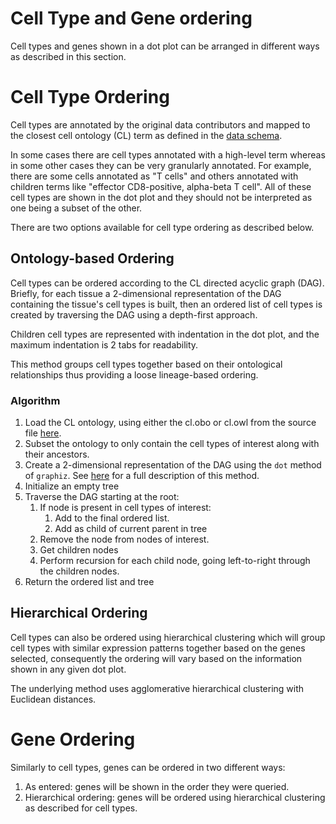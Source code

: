 # Cell Type and Gene ordering

Cell types and genes shown in a dot plot can be arranged in different ways as described in this section.

# Cell Type Ordering

Cell types are annotated by the original data contributors and mapped to the closest cell ontology (CL) term as defined in the [data schema](https://chanzuckerberg.github.io/single-cell-curation/latest-schema.html#cell_type_ontology_term_id).

In some cases there are cell types annotated with a high-level term whereas in some other cases they can be very granularly annotated. For example, there are some cells annotated as "T cells" and others annotated with children terms like "effector CD8-positive, alpha-beta T cell". All of these cell types are shown in the dot plot and they should not be interpreted as one being a subset of the other.

There are two options available for cell type ordering as described below.

## Ontology-based Ordering

Cell types can be ordered according to the CL directed acyclic graph (DAG). Briefly, for each tissue a 2-dimensional representation of the DAG containing the tissue's cell types is built, then an ordered list of cell types is created by traversing the DAG using a depth-first approach.

Children cell types are represented with indentation in the dot plot, and the maximum indentation is 2 tabs for readability.

This method groups cell types together based on their ontological relationships thus providing a loose lineage-based ordering.

### Algorithm

1. Load the CL ontology, using either the cl.obo or cl.owl from the source file [here](https://github.com/obophenotype/cell-ontology/releases/tag/v2022-06-18).
1. Subset the ontology to only contain the cell types of interest along with their ancestors.
1. Create a 2-dimensional representation of the DAG using the `dot` method of `graphiz`. See [here](http://www.graphviz.org/pdf/dotguide.pdf) for a full description of this method.
1. Initialize an empty tree
1. Traverse the DAG starting at the root:
   1. If node is present in cell types of interest:
      1. Add to the final ordered list.
      1. Add as child of current parent in tree
   1. Remove the node from nodes of interest.
   1. Get children nodes
   1. Perform recursion for each child node, going left-to-right through the children nodes.
1. Return the ordered list and tree

## Hierarchical Ordering

Cell types can also be ordered using hierarchical clustering which will group cell types with similar expression patterns together based on the genes selected, consequently the ordering will vary based on the information shown in any given dot plot.

The underlying method uses agglomerative hierarchical clustering with Euclidean distances.

# Gene Ordering

Similarly to cell types, genes can be ordered in two different ways:

1. As entered: genes will be shown in the order they were queried.
2. Hierarchical ordering: genes will be ordered using hierarchical clustering as described for cell types.
